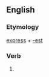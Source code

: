 ==English==

===Etymology===
[[express]] + [[-est]]

===Verb===
{{head|en}}

# {{second-person singular of|express|lang=en}}